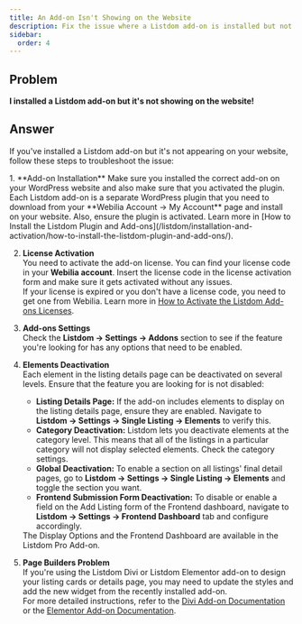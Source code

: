 ```yaml
---
title: An Add-on Isn't Showing on the Website
description: Fix the issue where a Listdom add-on is installed but not showing on your website.
sidebar:
  order: 4
---
```



## Problem

**I installed a Listdom add-on but it's not showing on the website!**

## Answer

If you've installed a Listdom add-on but it's not appearing on your website, follow these steps to troubleshoot the issue:

<Steps>
1. **Add-on Installation**  
   Make sure you installed the correct add-on on your WordPress website and also make sure that you activated the plugin. Each Listdom add-on is a separate WordPress plugin that you need to download from your **Webilia Account → My Account** page and install on your website.  
   Also, ensure the plugin is activated. Learn more in [How to Install the Listdom Plugin and Add-ons](/listdom/installation-and-activation/how-to-install-the-listdom-plugin-and-add-ons/).

2. **License Activation**  
   You need to activate the add-on license. You can find your license code in your **Webilia account**. Insert the license code in the license activation form and make sure it gets activated without any issues.  
   If your license is expired or you don't have a license code, you need to get one from Webilia. Learn more in [How to Activate the Listdom Add-ons Licenses](/listdom/installation-and-activation/how-to-activate-the-listdom-addons-licenses/).

3. **Add-ons Settings**  
   Check the **Listdom → Settings → Addons** section to see if the feature you're looking for has any options that need to be enabled.

4. **Elements Deactivation**  
   Each element in the listing details page can be deactivated on several levels. Ensure that the feature you are looking for is not disabled:  
   - **Listing Details Page:** If the add-on includes elements to display on the listing details page, ensure they are enabled. Navigate to **Listdom → Settings → Single Listing → Elements** to verify this.  
   - **Category Deactivation:** Listdom lets you deactivate elements at the category level. This means that all of the listings in a particular category will not display selected elements. Check the category settings.  
   - **Global Deactivation:** To enable a section on all listings' final detail pages, go to **Listdom → Settings → Single Listing → Elements** and toggle the section you want.  
   - **Frontend Submission Form Deactivation:** To disable or enable a field on the Add Listing form of the Frontend dashboard, navigate to **Listdom → Settings → Frontend Dashboard** tab and configure accordingly.

   <Aside type="note">
   The Display Options and the Frontend Dashboard are available in the Listdom Pro Add-on.
   </Aside>

5. **Page Builders Problem**  
   If you're using the Listdom Divi or Listdom Elementor add-on to design your listing cards or details page, you may need to update the styles and add the new widget from the recently installed add-on.  
   For more detailed instructions, refer to the [Divi Add-on Documentation](/listdom/addons/divi/) or the [Elementor Add-on Documentation](/listdom/addons/elementor/).
</Steps>
